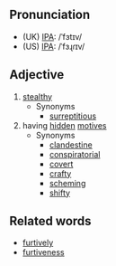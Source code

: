 ==Pronunciation==
*(UK) [[IPA]]: /ˈfɜtɪv/
*(US) [[IPA]]: /ˈfɜɻɾɪv/

==Adjective==
# [[stealthy]]
#* Synonyms
#** [[surreptitious]]
# having [[hidden]] [[motive]]s
#* Synonyms
#** [[clandestine]]
#** [[conspiratorial]]
#** [[covert]]
#** [[crafty]]
#** [[scheming]]
#** [[shifty]]

==Related words==
* [[furtively]]
* [[furtiveness]]